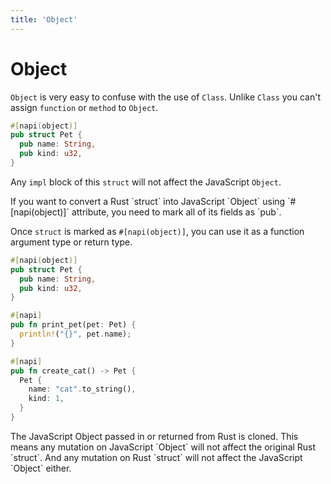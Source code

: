 ```yaml
---
title: 'Object'
---
```



# Object

`Object` is very easy to confuse with the use of `Class`. Unlike `Class` you can't assign `function` or `method` to `Object`.

```rust filename="lib.rs"
#[napi(object)]
pub struct Pet {
  pub name: String,
  pub kind: u32,
}
```

Any `impl` block of this `struct` will not affect the JavaScript `Object`.

<Callout type="warning" emoji="⚠️">
  If you want to convert a Rust `struct` into JavaScript `Object` using
  `#[napi(object)]` attribute, you need to mark all of its fields as `pub`.
</Callout>

Once `struct` is marked as `#[napi(object)]`, you can use it as a function argument type or return type.

```rust filename="lib.rs"
#[napi(object)]
pub struct Pet {
  pub name: String,
  pub kind: u32,
}

#[napi]
pub fn print_pet(pet: Pet) {
  println!("{}", pet.name);
}

#[napi]
pub fn create_cat() -> Pet {
  Pet {
    name: "cat".to_string(),
    kind: 1,
  }
}
```

<Callout type="warning" emoji="⚠️">
  The JavaScript Object passed in or returned from Rust is cloned. This means
  any mutation on JavaScript `Object` will not affect the original Rust
  `struct`. And any mutation on Rust `struct` will not affect the JavaScript
  `Object` either.
</Callout>
